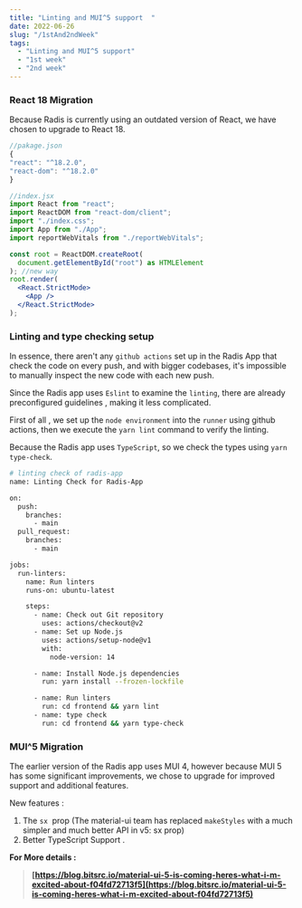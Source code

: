 ```yaml
---
title: "Linting and MUI^5 support  "
date: 2022-06-26
slug: "/1stAnd2ndWeek"
tags:
  - "Linting and MUI^5 support"
  - "1st week"
  - "2nd week"
---
```

### React 18 Migration

Because Radis is currently using an outdated version of React, we have chosen to upgrade to React 18.

```jsx
//pakage.json
{
"react": "^18.2.0",
"react-dom": "^18.2.0"
}
```

```jsx
//index.jsx
import React from "react";
import ReactDOM from "react-dom/client";
import "./index.css";
import App from "./App";
import reportWebVitals from "./reportWebVitals";

const root = ReactDOM.createRoot(
  document.getElementById("root") as HTMLElement
); //new way 
root.render(
  <React.StrictMode>
    <App />
  </React.StrictMode>
);
```
### Linting and type checking setup

In essence, there aren't any `github actions` set up in the Radis App that check the code on every push, and with bigger codebases, it's impossible to manually inspect the new code with each new push.

Since the Radis app uses `Eslint` to examine the `linting`, there are already preconfigured guidelines , making it less complicated.

First of all , we  set up the `node environment` into the `runner` using github actions, then we execute the `yarn lint` command to verify the linting.

Because the Radis app uses `TypeScript`, so  we check  the types using `yarn type-check`.

```bash
# linting check of radis-app
name: Linting Check for Radis-App

on:
  push:
    branches:
      - main
  pull_request:
    branches:
      - main

jobs:
  run-linters:
    name: Run linters
    runs-on: ubuntu-latest

    steps:
      - name: Check out Git repository
        uses: actions/checkout@v2
      - name: Set up Node.js
        uses: actions/setup-node@v1
        with:
          node-version: 14

      - name: Install Node.js dependencies
        run: yarn install --frozen-lockfile

      - name: Run linters
        run: cd frontend && yarn lint
      - name: type check
        run: cd frontend && yarn type-check
```

### MUI^5 Migration

The earlier version of the Radis app uses MUI 4, however because MUI 5 has some significant improvements, we chose to upgrade for improved support and additional features.

New features :

1.  The `sx`  prop (The material-ui team has replaced `makeStyles` with a much simpler and much better API in v5: sx prop)
2. Better TypeScript Support .

**For More details :** 
> **[https://blog.bitsrc.io/material-ui-5-is-coming-heres-what-i-m-excited-about-f04fd72713f5](https://blog.bitsrc.io/material-ui-5-is-coming-heres-what-i-m-excited-about-f04fd72713f5)**